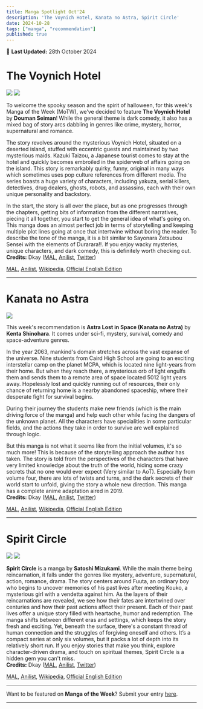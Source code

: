 ```yaml
---
title: Manga Spotlight Oct'24
description: 'The Voynich Hotel, Kanata no Astra, Spirit Circle'
date: 2024-10-28
tags: ["manga", "recommendation"]
published: true
---
```


📅 **Last Updated:** 28th October 2024

# **The Voynich Hotel**

<div style={{ display: 'grid', gridTemplateColumns: '1fr 1fr', gap: '20px', marginTop: '-40px', marginBottom: '-30px' }}>
  <img src="/images/blog/manga-spotlight-oct24/voynich-1.webp"/>
  <img src="/images/blog/manga-spotlight-oct24/voynich-2.webp"/>
</div>

To welcome the spooky season and the spirit of halloween, for this week's Manga of the Week (MoTW), we’ve decided to feature **The Voynich Hotel** by **Douman Seiman**! While the general theme is dark comedy, it also has a mixed bag of story arcs dabbling in genres like  crime, mystery, horror, supernatural and romance.

The story revolves around the mysterious Voynich Hotel, situated on a deserted island, stuffed with eccentric guests and maintained by two mysterious maids. Kazuki Taizou, a Japanese tourist comes to stay at the hotel and quickly becomes embroiled in the spiderweb of affairs going on the island. This story is remarkably quirky, funny, original in many ways which sometimes uses pop culture references from different media. The series boasts a huge variety of characters, including yakuza, serial killers, detectives, drug dealers, ghosts, robots, and assassins, each with their own unique personality and backstory.

In the start, the story is all over the place, but as one progresses through the chapters, getting bits of information from the different narratives, piecing it all together, you start to get the general idea of what's going on. This manga does an almost perfect job in terms of storytelling and keeping multiple plot lines going at once that intertwine without boring the reader. To describe the tone of the manga, it is a bit similar to Sayonara Zetsubou Sensei with the elements of Durarara!!. If you enjoy wacky mysteries, unique characters, and dark comedy, this is definitely worth checking out. \
**Credits:** Dkay
(<a href="https://myanimelist.net/profile/Dkayyy" target="_blank">MAL</a>,
<a href="https://anilist.co/user/Dkayyy" target="_blank">Anilist</a>,
<a href="https://x.com/dkay019" target="_blank">Twitter</a>)

[MAL](https://myanimelist.net/manga/25250/Voynich_Hotel), [Anilist](https://anilist.co/manga/55250/The-Voynich-Hotel), [Wikipedia](https://en.m.wikipedia.org/wiki/The_Voynich_Hotel), [Official English Edition](https://sevenseasentertainment.com/series/the-voynich-hotel)

<hr className="my-4 mt-8 mb-8" />

# **Kanata no Astra**

<div style={{ display: 'grid', gridTemplateColumns: '1fr', gap: '20px', marginTop: '-40px', marginBottom: '-30px' }}>
  <img src="/images/blog/manga-spotlight-oct24/kanata.webp"/>
</div>

This week's recommendation is **Astra Lost in Space (Kanata no Astra)** by **Kenta Shinohara**. It comes under sci-fi, mystery, survival, comedy and space-adventure genres.

In the year 2063, mankind's domain stretches across the vast expanse of the universe. Nine students from Caird High School are going to an exciting interstellar camp on the planet MCPA, which is located nine light-years from their home. But when they reach there, a mysterious orb of light engulfs them and sends them to a remote area of space located 5012 light years away. Hopelessly lost and quickly running out of resources, their only chance of returning home is a nearby abandoned spaceship, where their desperate fight for survival begins.

During their journey the students make new friends (which is the main driving force of the manga) and help each other while facing the dangers of the unknown planet. All the characters have specialities in some particular fields, and the actions they take in order to survive are well explained through logic.

But this manga is not what it seems like from the initial volumes, it's so much more! This is because of the storytelling approach the author has taken. The story is told from the perspectives of the characters that have very limited knowledge about the truth of the world, hiding some crazy secrets that no one would ever expect (Very similar to AoT). Especially from volume four, there are lots of twists and turns, and the dark secrets of their world start to unfold, giving the story a whole new direction. This manga has a complete anime adaptation aired in 2019. \
**Credits:** Dkay
(<a href="https://myanimelist.net/profile/Dkayyy" target="_blank">MAL</a>,
<a href="https://anilist.co/user/Dkayyy" target="_blank">Anilist</a>,
<a href="https://x.com/dkay019" target="_blank">Twitter</a>)

[MAL](https://myanimelist.net/manga/98578/Kanata_no_Astra), [Anilist](https://anilist.co/manga/87442/Kanata-no-Astra), [Wikipedia](https://en.m.wikipedia.org/wiki/Astra_Lost_in_Space), [Official English Edition](https://mangaplus.shueisha.co.jp/titles/100197)

<hr className="my-4 mt-8 mb-8" />

# **Spirit Circle**

<div style={{ display: 'grid', gridTemplateColumns: '1fr 1fr', gap: '20px', marginTop: '-40px', marginBottom: '-30px' }}>
  <img src="/images/blog/manga-spotlight-oct24/spirit-1.webp"/>
  <img src="/images/blog/manga-spotlight-oct24/spirit-2.webp"/>
</div>

**Spirit Circle** is a manga by **Satoshi Mizukami**. While the main theme being reincarnation, it falls under the genres like mystery, adventure, supernatural, action, romance, drama. The story centers around Fuuta, an ordinary boy who begins to uncover memories of his past lives after meeting Kouko, a mysterious girl with a vendetta against him. As the layers of their reincarnations are revealed, we see how their fates are intertwined over centuries and how their past actions affect their present. Each of their past lives offer a unique story filled with heartache, humor and redemption. The manga shifts between different eras and settings, which keeps the story fresh and exciting. Yet, beneath the surface, there's a constant thread of human connection and the struggles of forgiving oneself and others. It’s a compact series at only six volumes, but it packs a lot of depth into its relatively short run. If you enjoy stories that make you think, explore character-driven drama, and touch on spiritual themes, Spirit Circle is a hidden gem you can't miss. \
**Credits:** Dkay
(<a href="https://myanimelist.net/profile/Dkayyy" target="_blank">MAL</a>,
<a href="https://anilist.co/user/Dkayyy" target="_blank">Anilist</a>,
<a href="https://x.com/dkay019" target="_blank">Twitter</a>)

[MAL](https://myanimelist.net/manga/38071/Spirit_Circle), [Anilist](https://anilist.co/manga/68071/Spirit-Circle), [Wikipedia](https://en.wikipedia.org/wiki/Spirit_Circle), [Official English Edition](https://mangaplanet.com/comic/5ebcb0d4a1cbd)

<hr className="my-4 mt-2 mb-4" />

Want to be featured on **Manga of the Week**? Submit your entry [here](https://forms.gle/mH9uv5naDSRXGZU29).

<hr className="my-0 mt-2 mb-4" />
